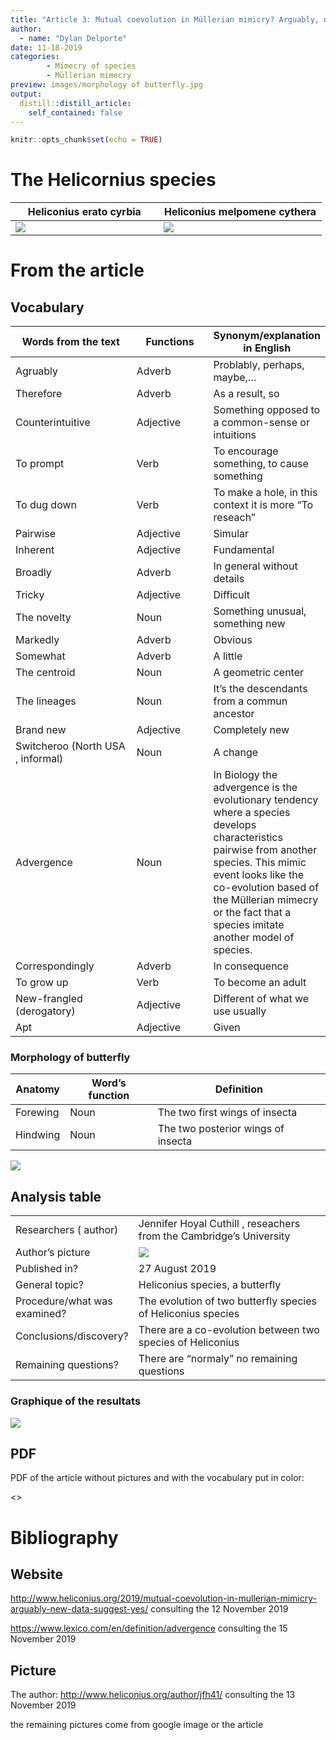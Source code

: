 ```yaml
---
title: "Article 3: Mutual coevolution in Müllerian mimicry? Arguably, new data suggest yes "  
author:
  - name: "Dylan Delporte"
date: 11-18-2019
categories:
        - Mimecry of species
        - Müllerian mimecry
preview: images/morphology of butterfly.jpg
output:
  distill::distill_article:
    self_contained: false
---
```


```r
knitr::opts_chunk$set(echo = TRUE)
```

# The Helicornius species

| Heliconius erato cyrbia | Heliconius melpomene cythera |
|-----------------------------|--------------------------------|
|![](images/Heliconius erato cyrbia.jpg)|![](images/Heliconius melpomene cythera.jpg)|

# From the article

## Vocabulary 

| Words from the text | Functions   |  Synonym/explanation in English |
| ------------------- | ------------|------------- |
| Agruably | Adverb | Problably, perhaps, maybe,...    |
| Therefore | Adverb | As a result, so |
| Counterintuitive | Adjective | Something opposed to a common-sense or intuitions |
| To prompt |Verb | To encourage something, to cause something |
| To dug down | Verb | To make a hole, in this context it is more  "To reseach" |
| Pairwise | Adjective | Simular |
| Inherent | Adjective | Fundamental |
| Broadly | Adverb | In general without details |
| Tricky | Adjective | Difficult |
| The novelty | Noun | Something unusual, something new |
| Markedly | Adverb | Obvious |
| Somewhat | Adverb | A little |
| The centroid | Noun | A geometric center |
| The lineages | Noun | It's the descendants from a commun  ancestor |
| Brand new | Adjective | Completely new |
| Switcheroo (North USA , informal) | Noun | A change |
| Advergence | Noun | In Biology the advergence is the evolutionary tendency where a species develops characteristics pairwise from another species. This mimic event looks like the co-evolution based of the Müllerian mimecry or the fact that a species imitate another model of species.
| Correspondingly | Adverb | In consequence |
| To grow up | Verb | To become an adult |
| New-frangled (derogatory)| Adjective | Different of what we use usually |
| Apt | Adjective | Given |

### Morphology of butterfly

| Anatomy | Word's function | Definition |
|--------------------|--------------------|---------------------|
| Forewing | Noun | The two first wings of insecta |
| Hindwing | Noun | The two posterior wings of insecta|
![](images/morphology of butterfly.jpg)

## Analysis table 

|                              |                                                                     |
| ---------------------------- | ------------------------------------------------------------------- |
| Researchers ( author)                | Jennifer Hoyal Cuthill , reseachers from the Cambridge's University |
| Author's picture   | ![](images/Jen hoyal culthill.jpg)|
| Published in?               | 27 August 2019 |
| General topic?              | Heliconius species, a butterfly |
| Procedure/what was examined? |The evolution of two butterfly species of  Heliconius species |
| Conclusions/discovery?       | There are a co-evolution between two species of Heliconius |
| Remaining questions?         | There are "normaly" no remaining questions |

### Graphique of the resultats

![](images/chart.jpg)

## PDF
PDF of the article without pictures and with the vocabulary put in color:

<>

# Bibliography

## Website

<http://www.heliconius.org/2019/mutual-coevolution-in-mullerian-mimicry-arguably-new-data-suggest-yes/>
consulting the 12 November 2019

<https://www.lexico.com/en/definition/advergence>
consulting the 15 November 2019

## Picture

The author: 
<http://www.heliconius.org/author/jfh41/>
consulting the 13 November 2019

the remaining pictures come from google image or the article

